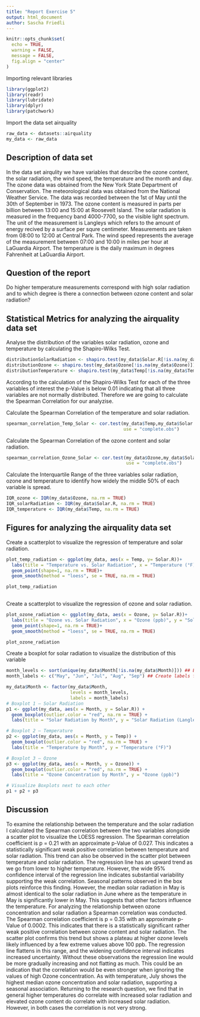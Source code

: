 ```yaml
---
title: "Report Exercise 5"
output: html_document
author: Sascha Friedli
---
```

```r
knitr::opts_chunk$set(
  echo = TRUE,        
  warning = FALSE,    
  message = FALSE,    
  fig.align = "center"
)
```

Importing relevant libraries
```R
library(ggplot2)
library(readr)
library(lubridate)
library(dplyr)
library(patchwork)
```

Import the data set airquality
```R
raw_data <- datasets::airquality
my_data <- raw_data
```

## Description of data set
In the data set airqulity we have variables that describe the ozone content, the solar radiation, 
the wind speed, the temperature and the month and day. The ozone data was obtained from the New York State
Department of Conservation. The meteorological data was obtained from the National Weather Service.
The data was recorded between the 1st of May until the 30th of September in 1973.
The ozone content is measured in parts per billion between 13:00 and 15:00 at Roosevelt Island.
The solar radiation is measured in the frequency band 4000-7700, so the visible light spectrum.
The unit of the measurement is Langleys which refers to the amount of energy recived
by a surface per squre centimeter. Measurements are taken from 08:00 to 12:00 at Central Park.
The wind speed represents the average of the measurement between 07:00 and 10:00 in miles per hour
at LaGuardia Airport.
The temperature is the daily maximum in degrees Fahrenheit at LaGuardia Airport.

## Question of the report
Do higher temperature measurements correspond with high solar radiation and to 
which degree is there a connection between ozone content and solar radiation?

## Statistical Metrics for analyzing the airquality data set
Analyse the distribution of the variables solar radiation, ozone and temperature
by calculating the Shapiro-Wilks Test. 
```R
distributionSolarRadiation <- shapiro.test(my_data$Solar.R[!is.na(my_data$Solar.R)])
distributionOzone <- shapiro.test(my_data$Ozone[!is.na(my_data$Ozone)])
distributionTemperature <- shapiro.test(my_data$Temp[!is.na(my_data$Temp)])

```
According to the calculation of the Shapiro-Wilks Test for each of the three variables
of interest the p-Value is below 0.01 indicating that all three variables are not 
normally distributed. Therefore we are going to calculate the Spearman Correlation
for our analyzise.

Calculate the Spearman Correlation of the temperature and solar radiation. 
```R
spearman_correlation_Temp_Solar <- cor.test(my_data$Temp,my_data$Solar.R, method = "spearman", conf.level = 0.95,
                                            use = "complete.obs")

```
Calculate the Spearman Correlation of the ozone content and solar radiation. 
```R
spearman_correlation_Ozone_Solar <- cor.test(my_data$Ozone,my_data$Solar.R, method = "spearman", conf.level = 0.95,
                                             use = "complete.obs")

```
Calculate the Interquartile Range of the three variables solar radiation, ozone and temperature 
to identify how widely the middle 50% of each variable is spread.
```R
IQR_ozone <- IQR(my_data$Ozone, na.rm = TRUE)
IQR_solarRadiation <- IQR(my_data$Solar.R, na.rm = TRUE)
IQR_temperature <- IQR(my_data$Temp, na.rm = TRUE)

```

## Figures for analyzing the airquality data set
Create a scatterplot to visualize the regression of temperature and solar radiation.
```R
plot_temp_radiation <- ggplot(my_data, aes(x = Temp, y= Solar.R))+
  labs(title = "Temperature vs. Solar Radiation", x = "Temperature (°F)", y = "Solar Radiation (Langley)")+
  geom_point(shape=1, na.rm = TRUE)+
  geom_smooth(method = "loess", se = TRUE, na.rm = TRUE)

plot_temp_radiation
  
```
Create a scatterplot to visualize the regression of ozone and solar radiation.
```R
plot_ozone_radiation <- ggplot(my_data, aes(x = Ozone, y= Solar.R))+
  labs(title = "Ozone vs. Solar Radiation", x = "Ozone (ppb)", y = "Solar Radiation (Langley)")+
  geom_point(shape=1, na.rm = TRUE)+
  geom_smooth(method = "loess", se = TRUE, na.rm = TRUE)

plot_ozone_radiation

```
Create a boxplot for solar radiation to visualize the distribution of this variable
```R
month_levels <- sort(unique(my_data$Month[!is.na(my_data$Month)])) ## Extract the months
month_labels <- c("May", "Jun", "Jul", "Aug", "Sep") ## Create labels for the months

my_data$Month <- factor(my_data$Month,
                        levels = month_levels,
                        labels = month_labels)
# Boxplot 1 – Solar Radiation
p1 <- ggplot(my_data, aes(x = Month, y = Solar.R)) +
  geom_boxplot(outlier.color = "red", na.rm = TRUE) +
  labs(title = "Solar Radiation by Month", y = "Solar Radiation (Langley)")

# Boxplot 2 – Temperature
p2 <- ggplot(my_data, aes(x = Month, y = Temp)) +
  geom_boxplot(outlier.color = "red", na.rm = TRUE) +
  labs(title = "Temperature by Month", y = "Temperature (°F)")

# Boxplot 3 – Ozone
p3 <- ggplot(my_data, aes(x = Month, y = Ozone)) +
  geom_boxplot(outlier.color = "red", na.rm = TRUE) +
  labs(title = "Ozone Concentration by Month", y = "Ozone (ppb)")

# Visualize Boxplots next to each other
p1 + p2 + p3

```

## Discussion
To examine the relationship between the temperature and the solar radiation I calculated the Spearman correlation between the two variables alongside a scatter plot to visualize the LOESS regression. The Spearman correlation coefficient is p = 0.21 with an approximate p-Value of 0.027. This indicates a statistically significant weak positive correlation between temperature and solar radiation. This trend can also be observed in the scatter plot between temperature and solar radiation. The regression line has an upward trend as we go from lower to higher temperature. However, the wide 95% confidence interval of the regression line indicates substantial variability supporting the weak correlation. Seasonal patterns observed in the box plots reinforce this finding. However, the median solar radiation in May is almost identical to the solar radiation in June where as the temperature in May is significantly lower in May. This suggests that other factors influence the temperature.
For analyzing the relationship between ozone concentration and solar radiation a Spearman correlation was conducted. The Spearman correlation coefficient is p = 0.35 with an approximate p-Value of 0.0002. This indicates that there is a statistically significant rather weak positive correlation between ozone content and solar radiation. The scatter plot confirms this trend but shows a plateau at higher ozone levels likely influenced by a few extreme values above 100 ppb. The regression line flattens in this range, and the widening confidence interval indicates increased uncertainty. Without these observations the regression line would be more gradually increasing and not flatting as much. This could be an indication that the correlation would be even stronger when ignoring the values of high Ozone concentration. As with temperature, July shows the highest median ozone concentration and solar radiation, supporting a seasonal association.
Returning to the research question, we find that in general higher temperatures do correlate with increased solar radiation and elevated ozone content do correlate with increased solar radiation. However, in both cases the correlation is not very strong.



